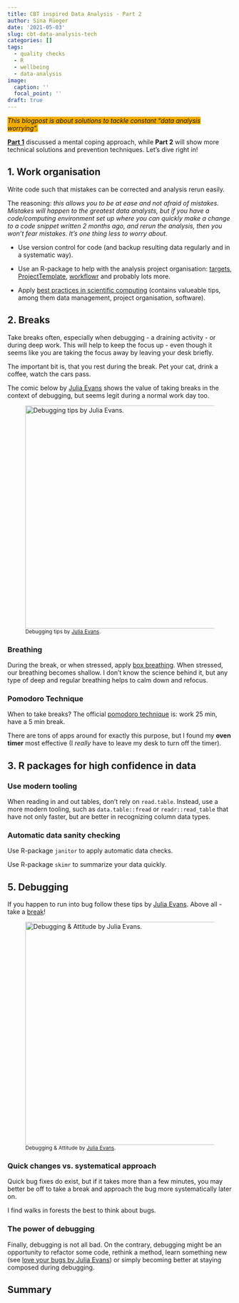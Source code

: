 ```yaml
---
title: CBT inspired Data Analysis - Part 2
author: Sina Rüeger
date: '2021-05-03'
slug: cbt-data-analysis-tech
categories: []
tags:
  - quality checks
  - R
  - wellbeing
  - data-analysis
image:
  caption: ''
  focal_point: ''
draft: true
---
```

  
  
<span style="background-color: #F2AD00">_This blogpost is about solutions to tackle constant "data analysis worrying"._</span>
  
[**Part 1**](https://sinarueeger.github.io/post/cbt-data-analysis-part1/) discussed a mental coping approach, while **Part 2** will show more technical solutions and prevention techniques. Let's dive right in!  


## 1. Work organisation

Write code such that mistakes can be corrected and analysis rerun easily. 

The reasoning: _this allows you to be at ease and not afraid of mistakes. Mistakes will happen to the greatest data analysts, but if you have a code/computing environment set up where you can quickly make a change to a code snippet written 2 months ago, and rerun the analysis, then you won't fear mistakes. It's one thing less to worry about. _

- Use version control for code (and backup resulting data regularly and in a systematic way).
- Use an R-package to help with the analysis project organisation: [targets](https://github.com/ropensci/targets), [ProjectTemplate](http://projecttemplate.net/getting_started.html), [workflowr](https://jdblischak.github.io/workflowr/) and probably lots more.

- Apply [best practices in scientific computing](https://journals.plos.org/ploscompbiol/article?id=10.1371/journal.pcbi.1005510) (contains valueable tips, among them data management, project organisation, software).

## 2. Breaks

Take breaks often, especially when debugging - a draining activity - or during deep work. This will help to keep the focus up - even though it seems like you are taking the focus away by leaving your desk briefly. 

The important bit is, that you rest during the break. Pet your cat, drink a coffee, watch the cars pass. 

The comic below by [Julia Evans](https://wizardzines.com/comics/take-breaks/) shows the value of taking breaks in the context of debugging, but seems legit during a normal work day too. 

![<sup>Debugging tips by [Julia Evans](https://wizardzines.com/comics/take-breaks/).</sup>](https://wizardzines.com/comics/take-breaks/take-breaks.png){width=500px}


### Breathing

During the break, or when stressed, apply [box breathing](https://www.youtube.com/watch?v=n6RbW2LtdFs). When stressed, our breathing becomes shallow. I don't know the science behind it, but any type of deep and regular breathing helps to calm down and refocus.

### Pomodoro Technique

When to take breaks? The official [pomodoro technique](https://en.wikipedia.org/wiki/Pomodoro_Technique) is: work 25 min, have a 5 min break. 

There are tons of apps around for exactly this purpose, but I found my **oven timer** most effective (I _really_ have to leave my desk to turn off the timer).

## 3. R packages for high confidence in data

### Use modern tooling

When reading in and out tables, don't rely on `read.table`. Instead, use a more modern tooling, such as `data.table::fread` or `readr::read_table` that have not only faster, but are better in recognizing column data types. 

### Automatic data sanity checking

Use R-package `janitor` to apply automatic data checks. 

Use R-package `skimr` to summarize your data quickly. 

<!----------
## 4. Familiarize yourself with methods

When applying a statistical method, the most important bit will be the valdiation part - is your model behaving the way it should. That can be the residual plot for logistic regression, ... for random Forest, ... for .

By exposing yourself to the methods you use, you will .. 
----->

## 5. Debugging

If you happen to run into bug follow these tips by [Julia Evans](https://wizardzines.com/comics/attitude-matters/). Above all - take a [break](#breaks)!


![<sup>Debugging & Attitude by [Julia Evans](https://wizardzines.com/comics/attitude-matters/).</sup>](https://wizardzines.com/comics/attitude-matters/attitude-matters.png){width=500px}

### Quick changes vs. systematical approach

Quick bug fixes do exist, but if it takes more than a few minutes, you may better be off to take a break and approach the bug more systematically later on.

I find walks in forests the best to think about bugs. 

### The power of debugging

Finally, debugging is not all bad. On the contrary, debugging might be an opportunity to refactor some code, rethink a method, learn something new (see [love your bugs by Julia Evans](https://wizardzines.com/comics/love-your-bugs/)) or simply becoming better at staying composed during debugging.


## Summary



